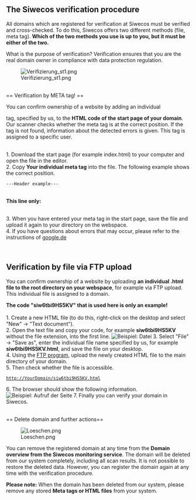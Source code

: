 == The Siwecos verification procedure==


All domains which are registered for verification at Siwecos must be verified and cross-checked. To do this, Siwecos offers two different methods (file, meta tag). '''Which of the two methods you use is up to you, but it must be either of the two.'''

What is the purpose of verification? Verification ensures that you are the real domain owner in compliance with data protection regulation.

[[File:Verifizierung_st1.png]]

<br />
== Verification by META tag! ==

You can confirm ownership of a website by adding an individual <meta> tag, specified by us, to the '''HTML code of the start page of your domain'''. Our scanner checks whether the meta tag is at the correct position. If the tag is not found, information about the detected errors is given. This tag is assigned to a specific user.

<br />
1. Download the start page (for example index.html) to your computer and open the file in the editor.<br />
2. Copy '''Your individual meta tag''' into the file. The following example shows the correct position.

 ---Header example---
 <HTML>
 <HEAD>
 <TITLE>My title</TITLE><br />
 '''This line only:''' <meta name="siwecostoken" content="Your own code/token" />
 </HEAD>
 <BODY>

<br />
3. When you have entered your meta tag in the start page, save the file and upload it again to your directory on the webspace.<br />
4. If you have questions about errors that may occur, please refer to the instructions of [https://support.google.com/webmasters/answer/35179?hl=de google.de]


<br />

== Verification by file via FTP upload ==

You can confirm ownership of a website by uploading '''an individual .html file to the root directory on your webspace''', for example via FTP upload. This individual file is assigned to a domain.

'''The code "siw6tbi9HS5KV" that is used here is only an example!'''
<br /><br />
1. Create a new HTML file (to do this, right-click on the desktop and select "New" -> "Text document").<br />
2. Open the text file and copy your code, for example '''siw6tbi9HS5KV''' without the file extension, into the first line.
[[File:Gedit-datei.png|none|Beispiel: Datei]]
3. Select "File" -> "Save as", enter the individual file name specified by us, for example '''siw6tbi9HS5KV.html''', and save the file on your desktop.<br />
4. Using the [https://en.wikipedia.org/wiki/FileZilla FTP program], upload the newly created HTML file to the main directory of your domain.<br />
5. Then check whether the file is accessible.
 http://YourDomain/siw6tbi9HS5KV.html
6. The browser should show the following information.
[[File:Html_file.png|none|Beispiel: Aufruf der Seite ]]
7. Finally you can verify your domain in Siwecos.


<br />
== Delete domain and further actions==

[[File:Loeschen.png]]

You can remove the registered domain at any time from the '''Domain overview from the Siwecos monitoring service'''. The domain will be deleted from our system completely, including all scan results. It is not possible to restore the deleted data. However, you can register the domain again at any time with the verification procedure.

'''Please note:''' When the domain has been deleted from our system, please remove any stored '''Meta tags or HTML files''' from your system.






<br />
<br />